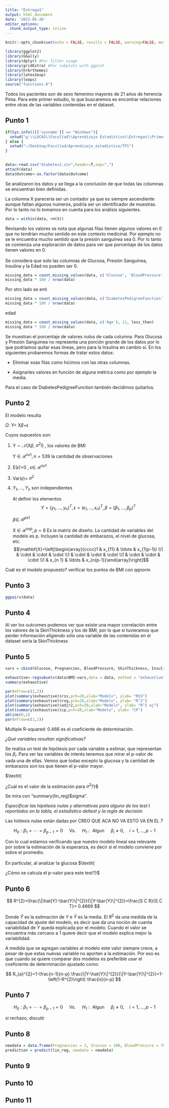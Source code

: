 ```yaml
---
title: "Entrega1"
output: html_document
date: '2022-05-26'
editor_options: 
  chunk_output_type: inline
---
```


```r
knitr::opts_chunk$set(echo = FALSE, results = FALSE, warning=FALSE, message=FALSE)
```

```r
library(ggplot2)
library(GGally)
library(dplyr) #For filter usage
library(gridExtra) #For subplots with ggplot
library(hrbrthemes)
library(latex2exp)
library(leaps)
source("functions.R")
```

Todos los pacientes son de sexo femenino mayores de 21 años de herencia Pima. Para este primer estudio, lo que buscaremos es encontrar relaciones entre otras de las variables contenidas en el dataset.

## Punto 1

```r
if(Sys.info()[['sysname']] == "Windows"){
  setwd("g:\\LUCAS\\Facultad\\Aprendizaje Estadistico\\Entregas\\Primera\\")
} else {
  setwd("~/Desktop/Facultad/Aprendizaje_estadistico/TP1")
}
  

data<-read.csv("diabetes2.csv",header=T,sep=",")
attach(data)
data$Outcome<-as.factor(data$Outcome)
```

Se analizaron los datos y se llega a la conclusión de que todas las columnas se encuentran bien definidas.

La columna X parecería ser un contador ya que es siempre ascendiente aunque faltan algunos numeros, podría ser un identificador de muestras. Por lo tanto no lo tomamos en cuenta para los análisis siguientes.

```r
data = within(data, rm(X))
```

Revisando los valores se nota que algunas filas tienen algunos valores en 0 que no tendrían mucho sentido en este contexto medicinal. Por ejemplo no se le encuentra mucho sentido que la presión sanguínea sea 0. Por lo tanto se comienza una exploración de datos para ver que porcentaje de los datos tienen valores en 0.\
\
Se considera que solo las columnas de Glucosa, Presión Sanguínea, Insulina y la Edad no pueden ser 0.

```r
missing_data = count_missing_values(data, c('Glucose', 'BloodPressure', 'Insulin', 'Age'), 0, equals)
missing_data * 100 / nrow(data)
```

Por otro lado se enti

```r
missing_data = count_missing_values(data, c('DiabetesPedigreeFunction'), 1, greater_than)
missing_data * 100 / nrow(data)
```

edad

```r
missing_data = count_missing_values(data, c('Age'), 21, less_than)
missing_data * 100 / nrow(data)
```

Se muestran el porcentaje de valores nulos de cada columna. Para Glucosa y Presión Sanguínea no representa una porción grande de los datos por lo que podríamos quitar esas líneas, pero para la Insulina en cambio si. En los siguientes probaremos formas de tratar estos datos:

-   Eliminar esas filas como hicimos con las otras columnas.

-   Asignarles valores en función de alguna métrica como por ejemplo la media.

Para el caso de DiabetesPedigreeFunction también decidimos quitarlos.

## **Punto 2**

El modelo resulta

$\Omega$: Y= X$\beta$+$\epsilon$

Cuyos supuestos son:

1.  Y $\sim$ $\mathcal{N}$(X$\beta$, $\sigma^2I$) , los valores de BMI

    Y $\in$ $\mathcal{R} ^{nx1}, n=539$ la cantidad de observaciones

2.  E($\epsilon$)=0 , $\epsilon\in$ $\mathcal{R} ^{nx1}$

3.  Var($\epsilon$)= $\sigma^2$

4.  $Y_{1}, \ldots, Y_{n}$ son independientes

    Al definir los elementos\
    $$
    Y=\left(y_{1}, \ldots, y_{n}\right)^{T}, \epsilon=\left(\epsilon_{1}, \ldots, \epsilon_{n}\right)^{T}, \beta=\left(\beta_{1}, \ldots, \beta_{p}\right)^{T}
    $$

    $\beta\in$ $\mathcal{R} ^{px1}$

    X $\in$ $\mathcal{R} ^{nxp}, p= 8$ Es la matriz de diseño. La cantidad de variables del modelo es p. Incluyen la cantidad de embarazos, el nivel de glucosa, etc. $$\mathbf{X}=\left[\begin{array}{cccc}1 & x_{11} & \ldots & x_{1(p-1)} \\1 & \cdot & \cdot & \cdot \\1 & \cdot & \cdot & \cdot \\1 & \cdot & \cdot & \cdot \\1 & x_{n 1} & \ldots & x_{n(p-1)}\end{array}\right]$$

Cuál es el modelo propuesto? verificar los puntos de BMI con qqnorm

## Punto 3

```r
ggpairs(data)
```

## Punto 4

Al ver los outcomes podemos ver que existe una mayor correlación entre los valores de la SkinThickness y los de BMI, por lo que si tuvieramos que perder información eligiendo sólo una variable de las contenidas en el dataset sería la SkinThickness

## Punto 5

```r
vars = cbind(Glucose, Pregnancies, BloodPressure, SkinThickness, Insulin, DiabetesPedigreeFunction, Age)

exhaustive<-regsubsets(data$BMI~vars,data = data, method = "exhaustive")
summary(exhaustive)

par(mfrow=c(2,2))
plot(summary(exhaustive)$rss,pch=20,xlab="Modelo", ylab= "RSS")
plot(summary(exhaustive)$rsq,pch=20,xlab="Modelo", ylab= "R^2")
plot(summary(exhaustive)$adjr2,pch=20,xlab="Modelo", ylab= "R^2 aj")
plot(summary(exhaustive)$cp,pch=20,xlab="Modelo", ylab= "CP")
abline(0,1)
par(mfrow=c(1,1))
```

Multiple R-squared: 0.466 es el coeficiente de determinación.

$\textit{¿Qué variables resultan significativas?}$

Se realiza un test de hipótesis por cada variable a estimar, que representan los $\beta_i$. Para ver las variables de interés tenemos que mirar el p-valor de vada una de ellas. Vemos que todas excepto la glucosa y la cantidad de embarazos son los que tienen el p-valor mayor.

\$\\textit{

¿Cuál es el valor de la estimación para $\sigma ^2$?}\$

Se mira con "summary(lin_reg)\$sigma".

$\textit{ Especificar las hipótesis nulas y alternativas para alguno de los test t reportados en la tabla, el estadístico deltest y la regla de decisión}$

Las hiótesis nulas están dadas por CREO QUE ACA NO VA ESTO VA EN EL 7

$$H_{0}: \beta_{1}=\cdots=\beta_{p-1}=0 \quad \text { Vs. } \quad H_{1}: \text { Algun } \quad \beta_{i} \neq 0, \quad i=1, \ldots, p-1$$

Con lo cual estamos verificando que nuestro modelo lineal sea relevante por sobre la estimación de la esperanza, es decir si el modelo conviene por sobre el promedio.\
\
En particular, al analizar la glucosa \$\\textit{

¿Cómo se calcula el p-valor para este test?}\$

## Punto 6

$$
R^{2}=\frac{\|\hat{Y}-\bar{Y}\|^{2}}{\|Y-\bar{Y}\|^{2}}=\frac{S C R}{S C T}= 0.4669
$$

Donde $\hat Y$ es la estimación de $Y$ e $\bar Y$ es la media. El $R^2$ da una medida de la capacidad de ajuste del modelo, es decir que da una noción de cuanta variabilidad de $Y$ queda explicada por el modelo. Cuando el valor se encuentra más cercano a 1 quiere decir que el modelo explica mejor la variabilidad.

A medida que se agregan variables al modelo este valor siempre crece, a pesar de que estas nuevas variable no aporten a la estimación. Por eso es que cuando se quiere comparar dos modelos es preferible usar el coeficiente de determinación ajustado como:

$$
R_{a}^{2}=1-\frac{n-1}{n-p} \frac{\|Y-\hat{Y}\|^{2}}{\|Y-\bar{Y}\|^{2}}=1-\left(1-R^{2}\right) \frac{n}{n-p}
$$

## Punto 7

$$H_{0}: \beta_{1}=\cdots=\beta_{p-1}=0 \quad \text { Vs. } \quad H_{1}: \text { Algun } \quad \beta_{i} \neq 0, \quad i=1, \ldots, p-1$$

si rechazo, discutir

## Punto 8

```r
newdata = data.frame(Pregnancies = 2, Glucose = 100, BloodPressure = 70, SkinThickness = 20, Outcome = as.factor(1), DiabetesPedigreeFunction = 0.24, Age = 30, Insuline = 0)
prediction = predict(lin_reg, newdata = newdata)
```

## Punto 9

## Punto 10

## Punto 11
